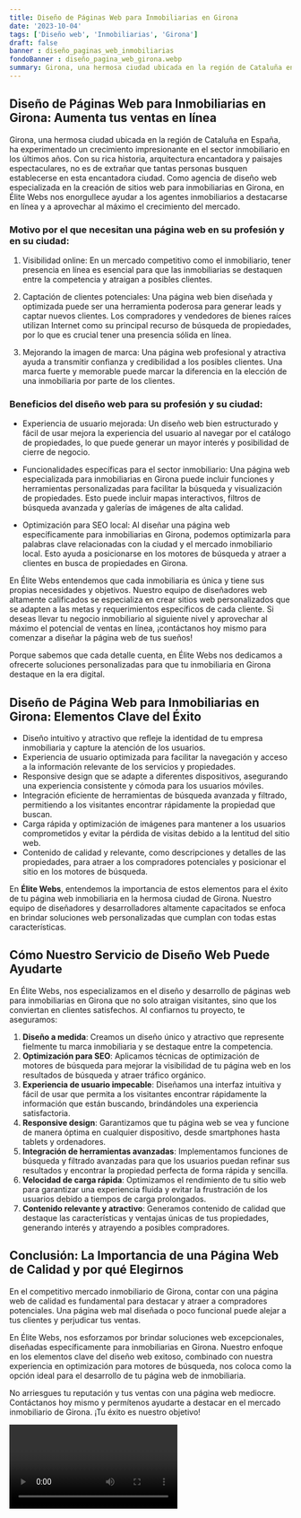 ```yaml
---
title: Diseño de Páginas Web para Inmobiliarias en Girona
date: '2023-10-04'
tags: ['Diseño web', 'Inmobiliarias', 'Girona']
draft: false
banner : diseño_paginas_web_inmobiliarias
fondoBanner : diseño_pagina_web_girona.webp
summary: Girona, una hermosa ciudad ubicada en la región de Cataluña en España, ha experimentado un crecimiento impresionante en el sector inmobiliario en los últimos años. Con su rica historia, arquitectura encantadora y paisajes espectaculares, no es de extrañar que tantas personas busquen establecerse en esta encantadora ciudad. Como agencia de diseño web especializada en la creación de sitios web para inmobiliarias en Girona, en Élite Webs nos enorgullece ayudar a los agentes inmobiliarios a destacarse en línea y a aprovechar al máximo el crecimiento del mercado.
---
```


## Diseño de Páginas Web para Inmobiliarias en Girona: Aumenta tus ventas en línea 

Girona, una hermosa ciudad ubicada en la región de Cataluña en España, ha experimentado un crecimiento impresionante en el sector inmobiliario en los últimos años. Con su rica historia, arquitectura encantadora y paisajes espectaculares, no es de extrañar que tantas personas busquen establecerse en esta encantadora ciudad. Como agencia de diseño web especializada en la creación de sitios web para inmobiliarias en Girona, en Élite Webs nos enorgullece ayudar a los agentes inmobiliarios a destacarse en línea y a aprovechar al máximo el crecimiento del mercado.

### Motivo por el que necesitan una página web en su profesión y en su ciudad:

1. Visibilidad online: En un mercado competitivo como el inmobiliario, tener presencia en línea es esencial para que las inmobiliarias se destaquen entre la competencia y atraigan a posibles clientes.

2. Captación de clientes potenciales: Una página web bien diseñada y optimizada puede ser una herramienta poderosa para generar leads y captar nuevos clientes. Los compradores y vendedores de bienes raíces utilizan Internet como su principal recurso de búsqueda de propiedades, por lo que es crucial tener una presencia sólida en línea.

3. Mejorando la imagen de marca: Una página web profesional y atractiva ayuda a transmitir confianza y credibilidad a los posibles clientes. Una marca fuerte y memorable puede marcar la diferencia en la elección de una inmobiliaria por parte de los clientes.

### Beneficios del diseño web para su profesión y su ciudad:

- Experiencia de usuario mejorada: Un diseño web bien estructurado y fácil de usar mejora la experiencia del usuario al navegar por el catálogo de propiedades, lo que puede generar un mayor interés y posibilidad de cierre de negocio.

- Funcionalidades específicas para el sector inmobiliario: Una página web especializada para inmobiliarias en Girona puede incluir funciones y herramientas personalizadas para facilitar la búsqueda y visualización de propiedades. Esto puede incluir mapas interactivos, filtros de búsqueda avanzada y galerías de imágenes de alta calidad.

- Optimización para SEO local: Al diseñar una página web específicamente para inmobiliarias en Girona, podemos optimizarla para palabras clave relacionadas con la ciudad y el mercado inmobiliario local. Esto ayuda a posicionarse en los motores de búsqueda y atraer a clientes en busca de propiedades en Girona.

En Élite Webs entendemos que cada inmobiliaria es única y tiene sus propias necesidades y objetivos. Nuestro equipo de diseñadores web altamente calificados se especializa en crear sitios web personalizados que se adapten a las metas y requerimientos específicos de cada cliente. Si deseas llevar tu negocio inmobiliario al siguiente nivel y aprovechar al máximo el potencial de ventas en línea, ¡contáctanos hoy mismo para comenzar a diseñar la página web de tus sueños!

Porque sabemos que cada detalle cuenta, en Élite Webs nos dedicamos a ofrecerte soluciones personalizadas para que tu inmobiliaria en Girona destaque en la era digital.

<GifSeo />

<Cta />

## Diseño de Página Web para Inmobiliarias en Girona: Elementos Clave del Éxito

- Diseño intuitivo y atractivo que refleje la identidad de tu empresa inmobiliaria y capture la atención de los usuarios.
- Experiencia de usuario optimizada para facilitar la navegación y acceso a la información relevante de los servicios y propiedades.
- Responsive design que se adapte a diferentes dispositivos, asegurando una experiencia consistente y cómoda para los usuarios móviles.
- Integración eficiente de herramientas de búsqueda avanzada y filtrado, permitiendo a los visitantes encontrar rápidamente la propiedad que buscan.
- Carga rápida y optimización de imágenes para mantener a los usuarios comprometidos y evitar la pérdida de visitas debido a la lentitud del sitio web.
- Contenido de calidad y relevante, como descripciones y detalles de las propiedades, para atraer a los compradores potenciales y posicionar el sitio en los motores de búsqueda.

En **Élite Webs**, entendemos la importancia de estos elementos para el éxito de tu página web inmobiliaria en la hermosa ciudad de Girona. Nuestro equipo de diseñadores y desarrolladores altamente capacitados se enfoca en brindar soluciones web personalizadas que cumplan con todas estas características.

## Cómo Nuestro Servicio de Diseño Web Puede Ayudarte

En Élite Webs, nos especializamos en el diseño y desarrollo de páginas web para inmobiliarias en Girona que no solo atraigan visitantes, sino que los conviertan en clientes satisfechos. Al confiarnos tu proyecto, te aseguramos:

1. **Diseño a medida**: Creamos un diseño único y atractivo que represente fielmente tu marca inmobiliaria y se destaque entre la competencia.
2. **Optimización para SEO**: Aplicamos técnicas de optimización de motores de búsqueda para mejorar la visibilidad de tu página web en los resultados de búsqueda y atraer tráfico orgánico.
3. **Experiencia de usuario impecable**: Diseñamos una interfaz intuitiva y fácil de usar que permita a los visitantes encontrar rápidamente la información que están buscando, brindándoles una experiencia satisfactoria.
4. **Responsive design**: Garantizamos que tu página web se vea y funcione de manera óptima en cualquier dispositivo, desde smartphones hasta tablets y ordenadores.
5. **Integración de herramientas avanzadas**: Implementamos funciones de búsqueda y filtrado avanzadas para que los usuarios puedan refinar sus resultados y encontrar la propiedad perfecta de forma rápida y sencilla.
6. **Velocidad de carga rápida**: Optimizamos el rendimiento de tu sitio web para garantizar una experiencia fluida y evitar la frustración de los usuarios debido a tiempos de carga prolongados.
7. **Contenido relevante y atractivo**: Generamos contenido de calidad que destaque las características y ventajas únicas de tus propiedades, generando interés y atrayendo a posibles compradores.

## Conclusión: La Importancia de una Página Web de Calidad y por qué Elegirnos

En el competitivo mercado inmobiliario de Girona, contar con una página web de calidad es fundamental para destacar y atraer a compradores potenciales. Una página web mal diseñada o poco funcional puede alejar a tus clientes y perjudicar tus ventas.

En Élite Webs, nos esforzamos por brindar soluciones web excepcionales, diseñadas específicamente para inmobiliarias en Girona. Nuestro enfoque en los elementos clave del diseño web exitoso, combinado con nuestra experiencia en optimización para motores de búsqueda, nos coloca como la opción ideal para el desarrollo de tu página web de inmobiliaria.

No arriesgues tu reputación y tus ventas con una página web mediocre. Contáctanos hoy mismo y permítenos ayudarte a destacar en el mercado inmobiliario de Girona. ¡Tu éxito es nuestro objetivo!

<Video />

<CtaBot job='Inmobiliarias' city='Girona'/>

<Gmaps query='Girona+españa+maps' />